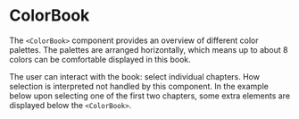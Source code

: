 
# ColorBook

The `<ColorBook>` component provides an overview of different color palettes. The palettes are arranged horizontally, which means up to about 8 colors can be comfortable displayed in this book.

The user can interact with the book: select individual chapters. How selection is interpreted not handled by this component. In the example below
upon selecting one of the first two chapters, some extra elements are displayed below the `<ColorBook>`.

<div style={{ marginTop: "5vh" }}>
  <Sample variant="basic" />
</div>
